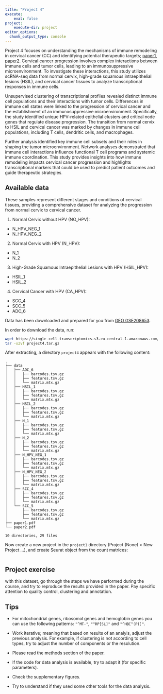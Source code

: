 ```yaml
---
title: "Project 4"
execute:
    eval: false
project:
    execute-dir: project
editor_options: 
  chunk_output_type: console
---
```


Project 4 focuses on understanding the mechanisms of immune remodeling in cervical cancer (CC) and identifying potential therapeutic targets; [paper1](https://onlinelibrary.wiley.com/doi/10.1002/ctm2.1219), [paper2](https://onlinelibrary.wiley.com/doi/10.1002/cac2.12486). Cervical cancer progression involves complex interactions between immune cells and tumor cells, leading to an immunosuppressive microenvironment. To investigate these interactions, this study utilizes scRNA-seq data from normal cervix, high-grade squamous intraepithelial lesions (HSIL), and cervical cancer tissues to analyze transcriptional responses in immune cells.

Unsupervised clustering of transcriptional profiles revealed distinct immune cell populations and their interactions with tumor cells. Differences in immune cell states were linked to the progression of cervical cancer and the establishment of an immunosuppressive microenvironment. Specifically, the study identified unique HPV-related epithelial clusters and critical node genes that regulate disease progression. The transition from normal cervix to HSIL and cervical cancer was marked by changes in immune cell populations, including T cells, dendritic cells, and macrophages.

Further analysis identified key immune cell subsets and their roles in shaping the tumor microenvironment. Network analyses demonstrated that immune cell interactions influence functional T cell programs and systemic immune coordination. This study provides insights into how immune remodeling impacts cervical cancer progression and highlights transcriptional markers that could be used to predict patient outcomes and guide therapeutic strategies.

## Available data

These samples represent different stages and conditions of cervical tissues, providing a comprehensive dataset for analyzing the progression from normal cervix to cervical cancer.

1. Normal Cervix without HPV (NO_HPV):
- N_HPV_NEG_1
- N_HPV_NEG_2

2. Normal Cervix with HPV (N_HPV):
- N_1
- N_2

3. High-Grade Squamous Intraepithelial Lesions with HPV (HSIL_HPV):
- HSIL_1
- HSIL_2

4. Cervical Cancer with HPV (CA_HPV):
- SCC_4
- SCC_5
- ADC_6

Data has been downloaded and prepared for you from [GEO GSE208653](https://www.ncbi.nlm.nih.gov/geo/query/acc.cgi?acc=GSE208653). 

In order to download the data, run:

```bash
wget https://single-cell-transcriptomics.s3.eu-central-1.amazonaws.com/projects/data/project4.tar.gz
tar -xzvf project4.tar.gz
```

After extracting, a directory `project4` appears with the following content:

```
.
├── data
│   ├── ADC_6
│   │   ├── barcodes.tsv.gz
│   │   ├── features.tsv.gz
│   │   └── matrix.mtx.gz
│   ├── HSIL_1
│   │   ├── barcodes.tsv.gz
│   │   ├── features.tsv.gz
│   │   └── matrix.mtx.gz
│   ├── HSIL_2
│   │   ├── barcodes.tsv.gz
│   │   ├── features.tsv.gz
│   │   └── matrix.mtx.gz
│   ├── N_1
│   │   ├── barcodes.tsv.gz
│   │   ├── features.tsv.gz
│   │   └── matrix.mtx.gz
│   ├── N_2
│   │   ├── barcodes.tsv.gz
│   │   ├── features.tsv.gz
│   │   └── matrix.mtx.gz
│   ├── N_HPV_NEG_1
│   │   ├── barcodes.tsv.gz
│   │   ├── features.tsv.gz
│   │   └── matrix.mtx.gz
│   ├── N_HPV_NEG_2
│   │   ├── barcodes.tsv.gz
│   │   ├── features.tsv.gz
│   │   └── matrix.mtx.gz
│   ├── SCC_4
│   │   ├── barcodes.tsv.gz
│   │   ├── features.tsv.gz
│   │   └── matrix.mtx.gz
│   └── SCC_5
│       ├── barcodes.tsv.gz
│       ├── features.tsv.gz
│       └── matrix.mtx.gz
├── paper1.pdf
└── paper2.pdf

10 directories, 29 files
```

Now create a new project in the `project1` directory (Project (None) > New Project ...), and create Seurat object from the count matrices:

```r
```


::: {.callout-important}
## Project exercise

with this dataset, go through the steps we have performed during the course, and try to reproduce the results provided in the paper. Pay specific attention to quality control, clustering and annotation. 
:::

## Tips

- For mitochondrial genes, ribosomol genes and hemoglobin genes you can use the following patterns: `"^MT-"`, `"^RP[SL]"` and `"^HB[^(P)]"`. 

- Work iterative; meaning that based on results of an analyis, adjust the previous analysis. For example, if clustering is not according to cell types, try to adjust the number of components or the resolution. 

- Please read the methods section of the paper.

- If the code for data analysis is available, try to adapt it (for specific parameters).

- Check the supplementary figures.

- Try to understand if they used some other tools for the data analysis.